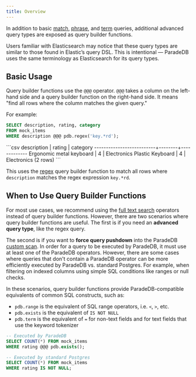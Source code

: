 ```yaml
---
title: Overview
---
```


In addition to basic [match](/documentation/v2/full-text/match), [phrase](/documentation/v2/full-text/phrase), and
[term](/documentation/v2/full-text/term) queries, additional advanced query types are exposed as query builder functions.

Users familiar with Elasticsearch may notice that these query types are similar to those found in Elastic’s query DSL.
This is intentional — ParadeDB uses the same terminology as Elasticsearch for its query types.

## Basic Usage

Query builder functions use the `@@@` operator. `@@@` takes a column on the left-hand side and a query builder function on the
right-hand side. It means "find all rows where the column matches the given query."

For example:

```sql
SELECT description, rating, category
FROM mock_items
WHERE description @@@ pdb.regex('key.*rd');
```

<Accordion title="Expected Output">
  ```csv description | rating | category
  --------------------------+--------+------------- Ergonomic metal keyboard | 4
  | Electronics Plastic Keyboard | 4 | Electronics (2 rows) ```
</Accordion>

This uses the [regex](/documentation/v2/query-builder/regex) query builder function to match all rows where `description` matches the regex expression `key.*rd`.

## When to Use Query Builder Functions

For most use cases, we recommend using the [full text search](/documentation/v2/full-text) operators instead of query builder
functions. However, there are two scenarios where query builder functions are useful. The first is if you need an **advanced query type**, like the regex query.

The second is if you want to **force query pushdown** into the ParadeDB [custom scan](/welcome/architecture#custom-scan). In order for a query to be executed by ParadeDB,
it must use at least one of the ParadeDB operators. However, there are some cases where queries that don't contain a ParadeDB
operator can be more efficiently executed by ParadeDB vs. standard Postgres. For example, when filtering on indexed columns using simple SQL conditions like ranges or null checks.

In these scenarios, query builder functions provide ParadeDB-compatible equivalents of common SQL constructs, such as:

- `pdb.range` is the equivalent of SQL range operators, i.e. `<`, `>`, etc.
- `pdb.exists` is the equivalent of `IS NOT NULL`
- `pdb.term` is the equivalent of `=` for non-text fields and for text fields that use the keyword tokenizer

```sql
-- Executed by ParadeDB
SELECT COUNT(*) FROM mock_items
WHERE rating @@@ pdb.exists();

-- Executed by standard Postgres
SELECT COUNT(*) FROM mock_items
WHERE rating IS NOT NULL;
```
